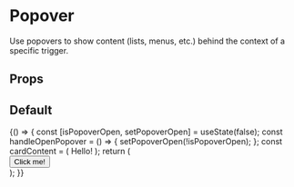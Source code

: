 
<Meta
  title="Components/Popover"
  component={Popover}
/>

# Popover

Use popovers to show content (lists, menus, etc.) behind the context of a specific trigger.

## Props

<ArgsTable of={Popover} />

## Default

<Canvas>
  <Story name="Default">
    {() => {
      const [isPopoverOpen, setPopoverOpen] = useState(false);
      const handleOpenPopover = () => { setPopoverOpen(!isPopoverOpen); };
      const cardContent = (
        <Box background="white">
          Hello!
        </Box>
      );
      return (
        <div style={{ height: '200px' }}>
          <Popover
            content={cardContent}
            isOpen={isPopoverOpen}
            isPortal
            placement="right"
          >
            <Button onClick={handleOpenPopover}>Click me!</Button>
          </Popover>
        </div>
      );
    }}
  </Story>
</Canvas>